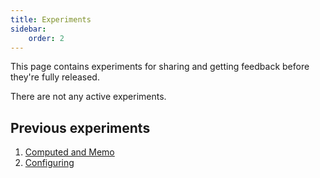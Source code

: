 ```yaml
---
title: Experiments
sidebar:
    order: 2
---
```


This page contains experiments for sharing and getting feedback before they're fully released.

There are not any active experiments.

## Previous experiments

1. [Computed and Memo](../../usage/reactivity)
2. [Configuring](../../usage/configuring)
